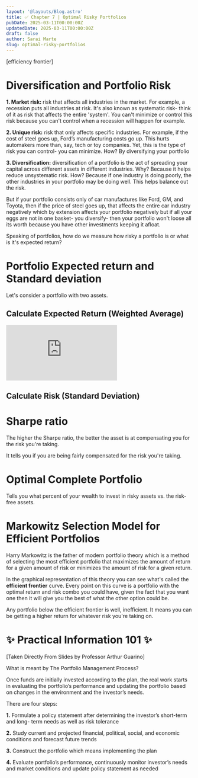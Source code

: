 ```yaml
---
layout: '@layouts/Blog.astro'
title: ✅ Chapter 7 | Optimal Risky Portfolios
pubDate: 2025-03-11T00:00:00Z 
updatedDate: 2025-03-11T00:00:00Z  
draft: false
author: Sarai Marte
slug: optimal-risky-portfolios
---
```


[efficiency frontier]






# Diversification and Portfolio Risk 

**1. <Pop t = "aka systematic risk, non-diversifiable risk"> Market risk: </Pop>** risk that affects all industries in the market. For example, a recession puts all industries at risk. It's also known as systematic risk- think of it as risk that affects the entire 'system'. You can't minimize or control this risk because you can't control when a recession will happen for example.

**2. <Pop t = "aka nonsystematic risk, diversifiable risk, firm-specific risk"> Unique risk:</Pop>** risk that only affects specific industries. For example, if the cost of steel goes up, Ford’s manufacturing costs go up. This hurts automakers more than, say, tech or toy companies. Yet, this is the type of risk you can control- you can minimize. How? By diversifying your portfolio

**3. Diversification:** diversification of a portfolio is the act of spreading your capital across different assets in different industries. Why? Because it helps reduce unsystematic risk. How? Because if one industry is doing poorly, the other industries in your portfolio may be doing well. This helps balance out the risk.

But if your portfolio consists only of car manufactures like Ford, GM, and Toyota, then if the price of steel goes up, that affects the entire car industry negatively which by extension affects your portfolio negatively but if all your eggs are not in one basket- you diversify- then your portfolio won't loose all its worth because you have other investments keeping it afloat.

Speaking of portfolios, how do we measure how risky a portfolio is or what is it's expected return? 

# Portfolio Expected return and Standard deviation  

Let's consider a portfolio with two assets.

## Calculate Expected Return (Weighted Average) 

<RuleBox>
<Latex formula="E(r_p) = W_A \cdot E(r_A) + W_B \cdot E(r_B)" />
</RuleBox>

<iframe src="https://www.youtube.com/embed/B0Im2a62SOE?si=FTWnMAw_aoIY6zlB&amp;start=5" title="YouTube video player" frameborder="0" allow="accelerometer; autoplay; clipboard-write; encrypted-media; gyroscope; picture-in-picture; web-share" referrerpolicy="strict-origin-when-cross-origin" allowfullscreen></iframe>

## Calculate Risk (Standard Deviation)

<RuleBox>
<Latex formula="\sigma_p = W_D \cdot \sigma_D + W_E \cdot \sigma_E" />
</RuleBox>

# Sharpe ratio  

The higher the Sharpe ratio, the better the asset is at compensating you for the risk you're taking.

It tells you if you are being fairly compensated for the risk you're taking. 

<RuleBox>
<Latex formula="S_A = \frac{\mathbb{E}(r_A) - r_f}{\sigma_A}" />
</RuleBox>

# Optimal Complete Portfolio  

Tells you what percent of your wealth to invest in risky assets vs. the risk-free assets.

<RuleBox>
<Latex formula="y = \frac{\mathbb{E}(r_p) - r_f}{A \cdot \sigma_p^2}" />
</RuleBox>

# Markowitz Selection Model for Efficient Portfolios

Harry Markowitz is the father of modern portfolio theory which is a method of selecting the most efficient <Pop t = "group of investments"> portfolio </Pop> that maximizes the amount of return for a given amount of risk or minimizes the amount of risk for a given return.

In the graphical representation of this theory you can see what's called the **efficient frontier** curve. Every point on this curve is a portfolio with the optimal return and risk combo you could have, given the fact that you want one then it will give you the best of what the other option could be. 

Any portfolio below the efficient frontier is well, inefficient. It means you can be getting a higher return for whatever risk you're taking on. 

# ✨ Practical Information 101 ✨ 

[Taken Directly From Slides by Professor Arthur Guarino]

What is meant by The Portfolio Management Process?

Once funds are initially invested according to the plan, the real work starts in
evaluating the portfolio’s performance and updating the portfolio based on
changes in the environment and the investor’s needs.

There are four steps:

**1.** Formulate a policy statement after determining the investor’s short-term and long-
term needs as well as risk tolerance

**2.** Study current and projected financial, political, social, and economic conditions and
forecast future trends

**3.** Construct the portfolio which means implementing the plan

**4.** Evaluate portfolio’s performance, continuously monitor investor’s needs and market
conditions and update policy statement as needed

